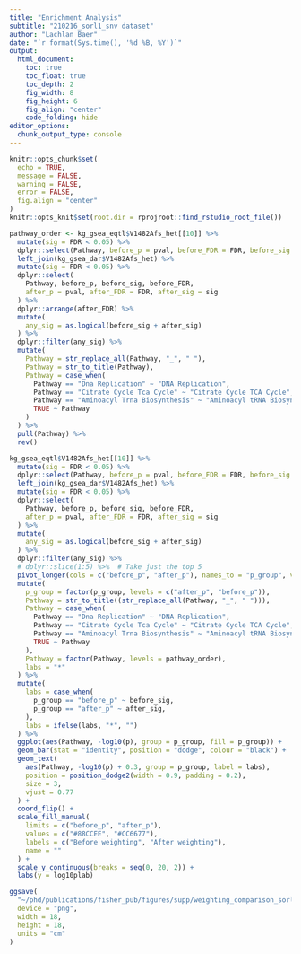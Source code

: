 ```yaml
---
title: "Enrichment Analysis"
subtitle: "210216_sorl1_snv dataset"
author: "Lachlan Baer"
date: "`r format(Sys.time(), '%d %B, %Y')`"
output:
  html_document:
    toc: true
    toc_float: true
    toc_depth: 2
    fig_width: 8
    fig_height: 6
    fig_align: "center"
    code_folding: hide
editor_options:
  chunk_output_type: console
---
```


```r
knitr::opts_chunk$set(
  echo = TRUE,
  message = FALSE,
  warning = FALSE,
  error = FALSE,
  fig.align = "center"
)
knitr::opts_knit$set(root.dir = rprojroot::find_rstudio_root_file())
```

```r
pathway_order <- kg_gsea_eqtl$V1482Afs_het[[10]] %>%
  mutate(sig = FDR < 0.05) %>%
  dplyr::select(Pathway, before_p = pval, before_FDR = FDR, before_sig = sig) %>%
  left_join(kg_gsea_dar$V1482Afs_het) %>%
  mutate(sig = FDR < 0.05) %>%
  dplyr::select(
    Pathway, before_p, before_sig, before_FDR,
    after_p = pval, after_FDR = FDR, after_sig = sig
  ) %>%
  dplyr::arrange(after_FDR) %>%
  mutate(
    any_sig = as.logical(before_sig + after_sig)
  ) %>%
  dplyr::filter(any_sig) %>%
  mutate(
    Pathway = str_replace_all(Pathway, "_", " "),
    Pathway = str_to_title(Pathway),
    Pathway = case_when(
      Pathway == "Dna Replication" ~ "DNA Replication",
      Pathway == "Citrate Cycle Tca Cycle" ~ "Citrate Cycle TCA Cycle",
      Pathway == "Aminoacyl Trna Biosynthesis" ~ "Aminoacyl tRNA Biosynthesis",
      TRUE ~ Pathway
    )
  ) %>%
  pull(Pathway) %>%
  rev()
```

```r
kg_gsea_eqtl$V1482Afs_het[[10]] %>%
  mutate(sig = FDR < 0.05) %>%
  dplyr::select(Pathway, before_p = pval, before_FDR = FDR, before_sig = sig) %>%
  left_join(kg_gsea_dar$V1482Afs_het) %>%
  mutate(sig = FDR < 0.05) %>%
  dplyr::select(
    Pathway, before_p, before_sig, before_FDR,
    after_p = pval, after_FDR = FDR, after_sig = sig
  ) %>%
  mutate(
    any_sig = as.logical(before_sig + after_sig)
  ) %>%
  dplyr::filter(any_sig) %>%
  # dplyr::slice(1:5) %>%  # Take just the top 5
  pivot_longer(cols = c("before_p", "after_p"), names_to = "p_group", values_to = "p") %>%
  mutate(
    p_group = factor(p_group, levels = c("after_p", "before_p")),
    Pathway = str_to_title((str_replace_all(Pathway, "_", " "))),
    Pathway = case_when(
      Pathway == "Dna Replication" ~ "DNA Replication",
      Pathway == "Citrate Cycle Tca Cycle" ~ "Citrate Cycle TCA Cycle",
      Pathway == "Aminoacyl Trna Biosynthesis" ~ "Aminoacyl tRNA Biosynthesis",
      TRUE ~ Pathway
    ),
    Pathway = factor(Pathway, levels = pathway_order),
    labs = "*"
  ) %>%
  mutate(
    labs = case_when(
      p_group == "before_p" ~ before_sig,
      p_group == "after_p" ~ after_sig,
    ),
    labs = ifelse(labs, "*", "")
  ) %>%
  ggplot(aes(Pathway, -log10(p), group = p_group, fill = p_group)) +
  geom_bar(stat = "identity", position = "dodge", colour = "black") +
  geom_text(
    aes(Pathway, -log10(p) + 0.3, group = p_group, label = labs),
    position = position_dodge2(width = 0.9, padding = 0.2),
    size = 3,
    vjust = 0.77
  ) +
  coord_flip() +
  scale_fill_manual(
    limits = c("before_p", "after_p"),
    values = c("#88CCEE", "#CC6677"),
    labels = c("Before weighting", "After weighting"),
    name = ""
  ) +
  scale_y_continuous(breaks = seq(0, 20, 2)) +
  labs(y = log10plab)
```

```r
ggsave(
  "~/phd/publications/fisher_pub/figures/supp/weighting_comparison_sorl1.png",
  device = "png",
  width = 18,
  height = 18,
  units = "cm"
)
```